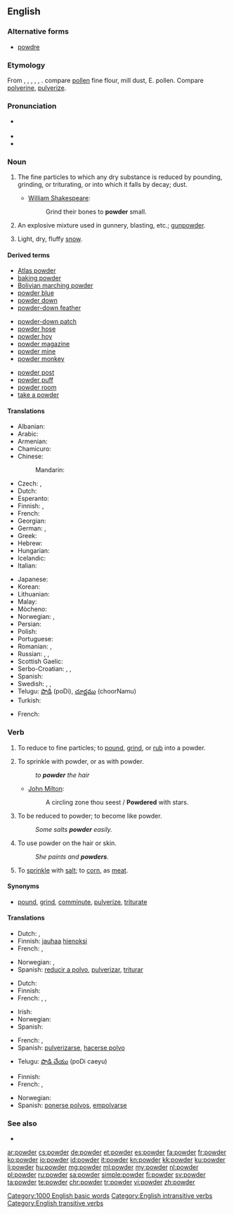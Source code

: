 ==English==

===Alternative forms===
* [[powdre]] {{qualifier|obsolete}}

===Etymology===
From {{etyl|enm|en}} {{term|poudre||lang=enm}}, {{term|pouldre||lang=enm}}, {{etyl|fro|en}} {{term|poudre||lang=fro}}, {{term|poldre||lang=fro}}, {{term|puldre||lang=fro}}, {{etyl|la|en}} {{term|pulvis||lang=la|dust, powder}}. compare [[pollen]] fine flour, mill dust, E. pollen. Compare [[polverine]], [[pulverize]].

===Pronunciation===
* {{a|UK}} {{IPA|/paʊ.də(ɹ)/}}
* {{audio|en-us-powder.ogg|Audio (US)}}
* {{rhymes|aʊdə(ɹ)}}

===Noun===
{{en-noun|s|-}}

# The fine particles to which any dry substance is reduced by pounding, grinding, or triturating, or into which it falls by decay; dust.
#* {{rfdate}} [[w:William Shakespeare|William Shakespeare]]:
#*: Grind their bones to '''powder''' small.
# An explosive mixture used in gunnery, blasting, etc.; [[gunpowder]].
# {{context|informal|lang=en}} Light, dry, fluffy [[snow]].

====Derived terms====
{{rel-top3|Terms derived from powder (noun)}}
* [[Atlas powder]]
* [[baking powder]]
* [[Bolivian marching powder]]
* [[powder blue]]
* [[powder down]]
* [[powder-down feather]]
{{rel-mid3}}
* [[powder-down patch]]
* [[powder hose]]
* [[powder hoy]]
* [[powder magazine]]
* [[powder mine]]
* [[powder monkey]]
{{rel-mid3}}
* [[powder post]]
* [[powder puff]]
* [[powder room]]
* [[take a powder]]
{{rel-bottom}}

====Translations====
{{trans-top|fine particles}}
* Albanian: {{t-|sq|pluhur|m}}
* Arabic: {{t-|ar|مسحوق|m|tr=masHuuq|sc=Arab}}
* Armenian: {{t-|hy|փոշի|tr=p'oši}}
* Chamicuro: {{tø|ccc|ijpe}}
* Chinese:
*: Mandarin: {{t|cmn|粉|tr=fěn|sc=Hani}}
* Czech: {{t+|cs|prach}}, {{t+|cs|prášek}}
* Dutch: {{t+|nl|poeder|m}}
* Esperanto: {{t-|eo|pulvoro}}
* Finnish: {{t+|fi|jauhe}}, {{t+|fi|pulveri}}
* French: {{t+|fr|poudre|m}}
* Georgian: {{t-|ka|ფხვნილი|tr=p'xvnili|sc=Geor}}
* German: {{t+|de|Puder|m}}, {{t+|de|Pulver|n}}
* Greek: {{t+|el|σκόνη}}
* Hebrew: {{t+|he|אבקה|f|tr=avka}}
* Hungarian: {{t+|hu|por}}
* Icelandic: {{t+|is|duft|n}}
* Italian: {{t+|it|polvere|m}}
{{trans-mid}}
* Japanese: {{t+|ja|粉|tr=こな, kona|sc=Jpan}}
* Korean: {{t+|ko|가루|tr=garu|sc=Hang}}
* Lithuanian: {{t-|lt|milteliai|m-p}}
* Malay: {{t-|ms|serbuk}}
* Mòcheno: {{tø|mhn|pulver}}
* Norwegian: {{t-|no|pudder|n}}, {{t+|no|støv|n}}
* Persian: {{t|fa|پودر|tr=pudr|sc=fa-Arab}}
* Polish: {{t+|pl|proszek|m}}
* Portuguese: {{t+|pt|pó|m}}
* Romanian: {{t-|ro|pudră|f}}, {{t-|ro|pulbere|f}}
* Russian: {{t+|ru|порошок|m|tr=porošók}}, {{qualifier|cosmetics, medicine}} {{t+|ru|пудра|f|tr=púdra|sc=Cyrl}}, {{qualifier|medicine}} {{t+|ru|присыпка|f|tr=prisýpka|sc=Cyrl}}
* Scottish Gaelic: {{t-|gd|fùdar|m}}
* Serbo-Croatian: {{t-|sh|prašak|m}}, {{t-|sh|prah|m|alt=prȃh}}, {{t-|sh|prašina|f|alt=pràšina}}
* Spanish: {{t+|es|polvo|m}}
* Swedish: {{t+|sv|pulver|n}}, {{t-|sv|puder|n}}, {{t+|sv|stoft|n}}
* Telugu: [[పొడి]] (poDi), [[చూర్ణము]] (choorNamu)
* Turkish: {{t+|tr|pudra}}
{{trans-bottom}}

{{trans-see|gunpowder}}

{{trans-top|snow}}
* French: {{t+|fr|poudreuse|f}}
{{trans-mid}}
{{trans-bottom}}

===Verb===
{{en-verb}}

# {{context|transitive|lang=en}} To reduce to fine particles; to [[pound]], [[grind]], or [[rub]] into a powder.
# {{context|transitive|lang=en}} To sprinkle with powder, or as with powder.
#: ''to '''powder''' the hair''
#* {{rfdate}} [[w:John Milton|John Milton]]:
#*: A circling zone thou seest / '''Powdered''' with stars.
# {{context|intransitive|lang=en}} To be reduced to powder; to become like powder.
#: ''Some salts '''powder''' easily.''
# {{context|intransitive|lang=en}} To use powder on the hair or skin.
#: ''She paints and '''powders'''.''
# {{context|transitive|lang=en}} To [[sprinkle]] with [[salt]]; to [[corn]], as [[meat]].

====Synonyms====
* {{sense|to reduce to fine particles}} [[pound]], [[grind]], [[comminute]], [[pulverize]], [[triturate]]

====Translations====
{{trans-top|to reduce to fine particles}}
* Dutch: {{t-|nl|fijnmalen}}, {{t+|nl|malen}}
* Finnish: [[jauhaa]] [[hieno|hienoksi]]
* French: {{t-|fr|réduire en poudre}}, {{t+|fr|pulvériser}}
{{trans-mid}}
* Norwegian: {{t-|no|pulverisere}}, {{t+|no|knuse}}
* Spanish: [[reducir a polvo]], [[pulverizar]], [[triturar]]
{{trans-bottom}}

{{trans-top|to sprinkle with powder}}
* Dutch: {{t-|nl|bepoederen}}
* Finnish: {{t-|fi|sirotella}}
* French: {{t+|fr|poudrer}}, {{t+|fr|pulvériser|alt=pulvériser (sur)}}, {{t+|fr|saupoudrer}}
{{trans-mid}}
* Irish: {{t-|ga|púdráil}}
* Norwegian: {{t-|no|pudre}}
* Spanish: {{t-|es|espolvorear}}
{{trans-bottom}}

{{trans-top|to be reduced to powder}}
* French: {{t-|fr|se réduire en poudre}}, {{t-|fr|se pulvériser}}
* Spanish: [[pulverizarse]], [[hacerse polvo]]
{{trans-mid}}
* Telugu: [[పొడి చేయు]] (poDi caeyu)
{{trans-bottom}}

{{trans-top|to use powder on the hair or skin}}
* Finnish: {{t-|fi|puuteroida}}
* French: {{t-|fr|se poudrer}}, {{t-|fr|se repoudrer}}
{{trans-mid}}
* Norwegian: {{t-|no|pudre}}
* Spanish: [[ponerse polvos]], [[empolvarse]]
{{trans-bottom}}

===See also===
* {{pedia}}

[[Category:1000 English basic words]]
[[Category:English intransitive verbs]]
[[Category:English transitive verbs]]

[[ar:powder]]
[[cs:powder]]
[[de:powder]]
[[et:powder]]
[[es:powder]]
[[fa:powder]]
[[fr:powder]]
[[ko:powder]]
[[io:powder]]
[[id:powder]]
[[it:powder]]
[[kn:powder]]
[[kk:powder]]
[[ku:powder]]
[[li:powder]]
[[hu:powder]]
[[mg:powder]]
[[ml:powder]]
[[my:powder]]
[[nl:powder]]
[[pl:powder]]
[[ru:powder]]
[[sa:powder]]
[[simple:powder]]
[[fi:powder]]
[[sv:powder]]
[[ta:powder]]
[[te:powder]]
[[chr:powder]]
[[tr:powder]]
[[vi:powder]]
[[zh:powder]]